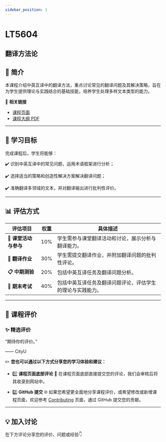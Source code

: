 ```yaml
---
sidebar_position: 1
---
```


# LT5604
## 翻译方法论

## **📘 简介**
本课程介绍中英互译中的翻译方法，重点讨论常见的翻译问题及其解决策略，旨在为学生提供理论与实践结合的基础技能，培养学生处理多样文本类型的能力。

🔗 **相关链接**
- [课程页面](https://www.cityu.edu.hk/catalogue/pg/202526/course/LT5604.htm)
- [课程大纲 PDF](https://www.cityu.edu.hk/catalogue/pg/202526/course/LT5604.pdf)

---

## **🎯 学习目标**

完成课程后，学生将能够：

✔️ 识别中英互译中的常见问题，运用术语框架进行分析；

✔️ 选择适当的策略和创造性解决方案解决翻译问题；

✔️ 准确翻译多领域的文本，并对翻译输出进行批判性评价。

---

## **📊 评估方式**

| **评估项目**              | **权重** | **具体描述**                                                                                     |
|--------------------------|---------|-----------------------------------------------------------------------------------------------|
| **💬 课堂活动与参与**        | 10%     | 学生需参与课堂翻译活动和讨论，展示分析与翻译能力。                                                  |
| **📖 翻译作业**            | 30%     | 学生需提交翻译作业，并附加翻译问题的批判性评论。                                                    |
| **📋 中期测验**            | 20%     | 包括中英互译任务及翻译问题分析。                                                                  |
| **📝 期末考试**            | 40%     | 包括中英互译任务及翻译问题评论，评估学生的理论与实践能力。                                            |

---

## **💬 课程评价**

### ✨ **精选评价**
<div className={commentStyles.commentBox}>
    <p className={commentStyles.commentText}>
        “期待你的评价。”
    </p>
    <p className={commentStyles.commentAuthor}>—— CityU</p>
</div>

✏️ **您也可以通过以下方式分享您的学习体验和建议：**

- 1️⃣ **课程页面底部评论**
💬 在课程页面底部直接提交您的评论，我们会审核后将其收录到网站中。

- 2️⃣ **GitHub 提交**
🌐 如果您希望更全面地分享课程评价，或希望修改或新增课程页面，欢迎参考 [Contributing](/contributing) 页面，通过 GitHub 提交您的贡献。

---

## **💡 加入讨论**

在下方评论分享您的评价、问题或经验👇
<Utterances />
